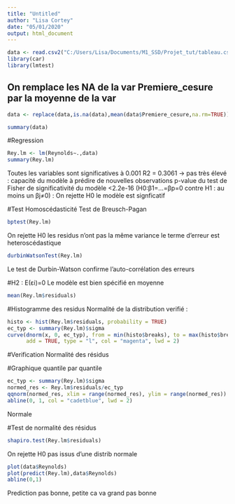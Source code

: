 ```yaml
---
title: "Untitled"
author: "Lisa Cortey"
date: "05/01/2020"
output: html_document
---
```


```r
data <- read.csv2("C:/Users/Lisa/Documents/M1_SSD/Projet_tut/tableau.csv", header = TRUE)
library(car)
library(lmtest)
```


## On remplace les NA de la var Premiere_cesure par la moyenne de la var
```r
data <- replace(data,is.na(data),mean(data$Premiere_cesure,na.rm=TRUE))
```


```r
summary(data)
```



#Regression
```r
Rey.lm <- lm(Reynolds∼.,data)
summary(Rey.lm)
```
Toutes les variables sont significatives à 0.001
R2 = 0.3061 -> pas très élevé : capacité du modèle à prédire de nouvelles observations
p-value du test de Fisher de significativité du modèle <2.2e-16
(H0:β1=…=βp=0 contre H1 : au moins un βj≠0) : On rejette H0 le modèle est signficatif


#Test Homoscédasticité
Test de Breusch-Pagan
```r
bptest(Rey.lm)
```
On rejette H0 les residus n'ont pas la même variance
le terme d'erreur est heteroscédastique




```r
durbinWatsonTest(Rey.lm)
```
Le test de Durbin-Watson confirme l’auto-corrélation des erreurs

#H2 : E(εi)=0 Le modèle est bien spécifié en moyenne 
```r
mean(Rey.lm$residuals)
```





#Histogramme des residus
Normalité de la distribution verifié : 
```r
histo <- hist(Rey.lm$residuals, probability = TRUE)
ec_typ <- summary(Rey.lm)$sigma
curve(dnorm(x, 0, ec_typ), from = min(histo$breaks), to = max(histo$breaks), 
      add = TRUE, type = "l", col = "magenta", lwd = 2)
```


#Verification Normalité des résidus

#Graphique quantile par quantile 	

```r
ec_typ <- summary(Rey.lm)$sigma
normed_res <- Rey.lm$residuals/ec_typ
qqnorm(normed_res, xlim = range(normed_res), ylim = range(normed_res))
abline(0, 1, col = "cadetblue", lwd = 2)
```
Normale

#Test de normalité des résidus

```r
shapiro.test(Rey.lm$residuals)
```
On rejette H0 pas issus d'une distrib normale


```r
plot(data$Reynolds)
plot(predict(Rey.lm),data$Reynolds)
abline(0,1)
```
Prediction pas bonne, petite ca va grand pas bonne

